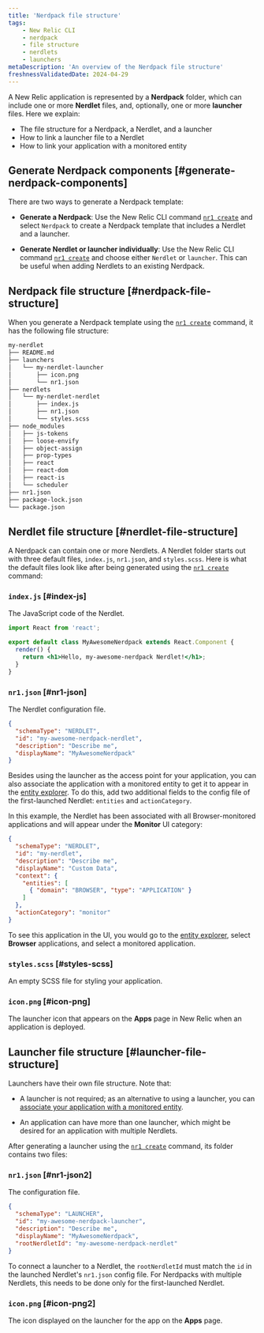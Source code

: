 ```yaml
---
title: 'Nerdpack file structure'
tags:
    - New Relic CLI
    - nerdpack
    - file structure
    - nerdlets
    - launchers
metaDescription: 'An overview of the Nerdpack file structure'
freshnessValidatedDate: 2024-04-29
---
```


A New Relic application is represented by a **Nerdpack** folder, which can include one or more **Nerdlet** files, and, optionally, one or more **launcher** files. Here we explain:

* The file structure for a Nerdpack, a Nerdlet, and a launcher
* How to link a launcher file to a Nerdlet
* How to link your application with a monitored entity

## Generate Nerdpack components [#generate-nerdpack-components]

There are two ways to generate a Nerdpack template:

* **Generate a Nerdpack**: Use the New Relic CLI command [`nr1 create`](/docs/new-relic-solutions/build-nr-ui/nr1-cli/nr1-common/#nr1-create) and select `Nerdpack` to create a Nerdpack template that includes a Nerdlet and a launcher.

* **Generate Nerdlet or launcher individually**: Use the New Relic CLI command [`nr1 create`](/docs/new-relic-solutions/build-nr-ui/nr1-cli/nr1-common/#nr1-create) and choose either `Nerdlet` or `launcher`. This can be useful when adding Nerdlets to an existing Nerdpack.

## Nerdpack file structure [#nerdpack-file-structure]

When you generate a Nerdpack template using the [`nr1 create`](/docs/new-relic-solutions/build-nr-ui/nr1-cli/nr1-common/#nr1-create) command, it has the following file structure:

```txt copyable=false lineNumbers=false
my-nerdlet
├── README.md
├── launchers
│   └── my-nerdlet-launcher
│       ├── icon.png
│       └── nr1.json
├── nerdlets
│   └── my-nerdlet-nerdlet
│       ├── index.js
│       ├── nr1.json
│       └── styles.scss
├── node_modules
│   ├── js-tokens
│   ├── loose-envify
│   ├── object-assign
│   ├── prop-types
│   ├── react
│   ├── react-dom
│   ├── react-is
│   └── scheduler
├── nr1.json
├── package-lock.json
└── package.json
```

## Nerdlet file structure [#nerdlet-file-structure]

A Nerdpack can contain one or more Nerdlets. A Nerdlet folder starts out with three default files, `index.js`, `nr1.json`, and `styles.scss`. Here is what the default files look like after being generated using the [`nr1 create`](/docs/new-relic-solutions/build-nr-ui/nr1-cli/nr1-common/#nr1-create) command:

### `index.js` [#index-js]

The JavaScript code of the Nerdlet.

```jsx copy=false lineNumbers=false
import React from 'react';

export default class MyAwesomeNerdpack extends React.Component {
  render() {
    return <h1>Hello, my-awesome-nerdpack Nerdlet!</h1>;
  }
}
```

### `nr1.json` [#nr1-json]

The Nerdlet configuration file.

```json copy=false lineNumbers=false
{
  "schemaType": "NERDLET",
  "id": "my-awesome-nerdpack-nerdlet",
  "description": "Describe me",
  "displayName": "MyAwesomeNerdpack"
}
```

Besides using the launcher as the access point for your application, you can also associate the application with a monitored entity to get it to appear in the [entity explorer](/docs/new-relic-solutions/new-relic-one/core-concepts/new-relic-explorer-view-performance-across-apps-services-hosts/). To do this, add two additional fields to the config file of the first-launched Nerdlet: `entities` and `actionCategory`.

In this example, the Nerdlet has been associated with all Browser-monitored applications and will appear under the **Monitor** UI category:

```json copy=false lineNumbers=false
{
  "schemaType": "NERDLET",
  "id": "my-nerdlet",
  "description": "Describe me",
  "displayName": "Custom Data",
  "context": {
    "entities": [
      { "domain": "BROWSER", "type": "APPLICATION" }
    ]
  },
  "actionCategory": "monitor"
}
```

To see this application in the UI, you would go to the
[entity explorer](/docs/new-relic-solutions/new-relic-one/core-concepts/new-relic-explorer-view-performance-across-apps-services-hosts/),
select **Browser** applications, and select a monitored application.

### `styles.scss` [#styles-scss]

An empty SCSS file for styling your application.

### `icon.png` [#icon-png]

The launcher icon that appears on the **Apps** page in New Relic when an application is deployed.

## Launcher file structure [#launcher-file-structure]

Launchers have their own file structure. Note that:

* A launcher is not required; as an alternative to using a launcher, you can [associate your application with a monitored entity](/docs/new-relic-solutions/tutorials/attach-nerdlet-entity).

* An application can have more than one launcher, which might be desired for an application with multiple Nerdlets.

After generating a launcher using the [`nr1 create`](/docs/new-relic-solutions/build-nr-ui/nr1-cli/nr1-common/#nr1-create) command, its folder contains two files:

### `nr1.json` [#nr1-json2]

The configuration file.

```json copy=false lineNumbers=false
{
  "schemaType": "LAUNCHER",
  "id": "my-awesome-nerdpack-launcher",
  "description": "Describe me",
  "displayName": "MyAwesomeNerdpack",
  "rootNerdletId": "my-awesome-nerdpack-nerdlet"
}
```

To connect a launcher to a Nerdlet, the `rootNerdletId` must match the `id` in the launched Nerdlet's `nr1.json` config file. For Nerdpacks with multiple Nerdlets, this needs to be done only for the first-launched Nerdlet.

### `icon.png` [#icon-png2]

The icon displayed on the launcher for the app on the **Apps** page.
